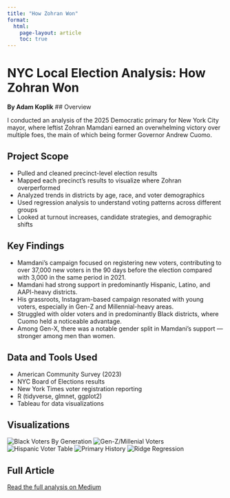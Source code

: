 ```yaml
---
title: "How Zohran Won"
format:
  html:
    page-layout: article
    toc: true
---
```


# NYC Local Election Analysis: How Zohran Won

**By Adam Koplik**
## Overview

I conducted an analysis of the 2025 Democratic primary for New York City mayor, where leftist Zohran Mamdani earned an overwhelming victory over multiple foes, the main of which being former Governor Andrew Cuomo.

## Project Scope

- Pulled and cleaned precinct-level election results  
- Mapped each precinct’s results to visualize where Zohran overperformed  
- Analyzed trends in districts by age, race, and voter demographics  
- Used regression analysis to understand voting patterns across different groups  
- Looked at turnout increases, candidate strategies, and demographic shifts

## Key Findings

- Mamdani’s campaign focused on registering new voters, contributing to over 37,000 new voters in the 90 days before the election compared with 3,000 in the same period in 2021.
- Mamdani had strong support in predominantly Hispanic, Latino, and AAPI-heavy districts.
- His grassroots, Instagram-based campaign resonated with young voters, especially in Gen-Z and Millennial-heavy areas.
- Struggled with older voters and in predominantly Black districts, where Cuomo held a noticeable advantage.
- Among Gen-X, there was a notable gender split in Mamdani’s support — stronger among men than women.

## Data and Tools Used

- American Community Survey (2023)
- NYC Board of Elections results
- New York Times voter registration reporting
- R (tidyverse, glmnet, ggplot2)
- Tableau for data visualizations

## Visualizations

![Black Voters By Generation](images/BlackByGen.jpg) 
![Gen-Z/Millenial Voters](images/GenZ.jpg) 
![Hispanic Voter Table](images/HispNum.jpg)
![Primary History](images/Primaries.jpg)
![Ridge Regression](images/Ridge.jpg)

## Full Article  

[Read the full analysis on Medium](https://medium.com/@adam.jb.koplik/how-zohran-won-9dfd2d96d277)